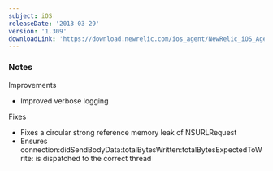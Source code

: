 ```yaml
---
subject: iOS
releaseDate: '2013-03-29'
version: '1.309'
downloadLink: 'https://download.newrelic.com/ios_agent/NewRelic_iOS_Agent_1.309.zip'
---
```


### Notes

Improvements

* Improved verbose logging

Fixes

* Fixes a circular strong reference memory leak of NSURLRequest
* Ensures connection:didSendBodyData:totalBytesWritten:totalBytesExpectedToWrite: is dispatched to the correct thread
